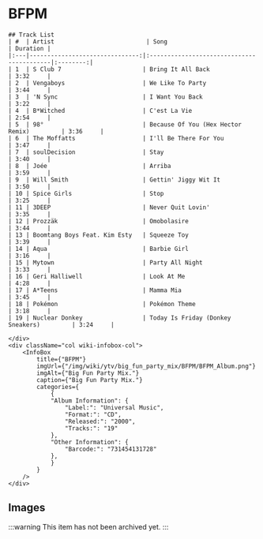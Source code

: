 
# BFPM

<div className="row wiki-parent">
    <div className="col wiki-content-col">

    ## Track List
    | #  | Artist                          | Song                                      | Duration |
    |:---|-------------------------------:|:------------------------------------------|:--------:|
    | 1  | S Club 7                       | Bring It All Back                         | 3:32     |
    | 2  | Vengaboys                      | We Like To Party                          | 3:44     |
    | 3  | 'N Sync                        | I Want You Back                           | 3:22     |
    | 4  | B*Witched                      | C'est La Vie                              | 2:54     |
    | 5  | 98°                            | Because Of You (Hex Hector Remix)         | 3:36     |
    | 6  | The Moffatts                   | I'll Be There For You                     | 3:47     |
    | 7  | soulDecision                   | Stay                                      | 3:40     |
    | 8  | Joée                           | Arriba                                    | 3:59     |
    | 9  | Will Smith                     | Gettin' Jiggy Wit It                      | 3:50     |
    | 10 | Spice Girls                    | Stop                                      | 3:25     |
    | 11 | 3DEEP                          | Never Quit Lovin'                         | 3:35     |
    | 12 | Prozzäk                        | Omobolasire                               | 3:44     |
    | 13 | Boomtang Boys Feat. Kim Esty   | Squeeze Toy                               | 3:39     |
    | 14 | Aqua                           | Barbie Girl                               | 3:16     |
    | 15 | Mytown                         | Party All Night                           | 3:33     |
    | 16 | Geri Halliwell                 | Look At Me                                | 4:28     |
    | 17 | A*Teens                        | Mamma Mia                                 | 3:45     |
    | 18 | Pokémon                        | Pokémon Theme                             | 3:18     |
    | 19 | Nuclear Donkey                 | Today Is Friday (Donkey Sneakers)         | 3:24     |

    </div>
    <div className="col wiki-infobox-col">
        <InfoBox 
            title={"BFPM"}
            imgUrl={"/img/wiki/ytv/big_fun_party_mix/BFPM/BFPM_Album.png"}
            imgAlt={"Big Fun Party Mix."}
            caption={"Big Fun Party Mix."}
            categories={
                {
                "Album Information": {
                    "Label:": "Universal Music",
                    "Format:": "CD",
                    "Released:": "2000",
                    "Tracks:": "19"
                },
                "Other Information": {
                    "Barcode:": "731454131728"
                },
                }
            }
        />
    </div>
</div>

## Images
:::warning
This item has not been archived yet.
:::